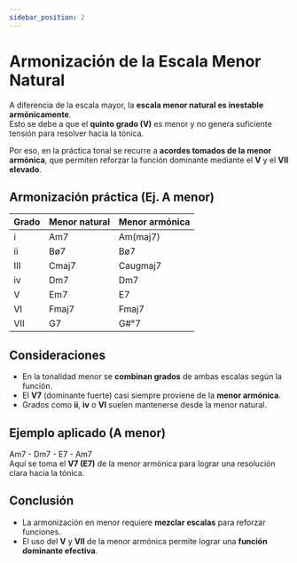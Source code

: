 ```yaml
---
sidebar_position: 2
---
```


# Armonización de la Escala Menor Natural

A diferencia de la escala mayor, la **escala menor natural es inestable armónicamente**.  
Esto se debe a que el **quinto grado (V)** es menor y no genera suficiente tensión para resolver hacia la tónica.

Por eso, en la práctica tonal se recurre a **acordes tomados de la menor armónica**, que permiten reforzar la función dominante mediante el **V** y el **VII elevado**.

## Armonización práctica (Ej. A menor)

| Grado | Menor natural | Menor armónica |
| ----- | ------------- | -------------- |
| i     | Am7           | Am(maj7)       |
| ii    | Bø7           | Bø7            |
| III   | Cmaj7         | Caugmaj7       |
| iv    | Dm7           | Dm7            |
| V     | Em7           | E7             |
| VI    | Fmaj7         | Fmaj7          |
| VII   | G7            | G#°7           |

## Consideraciones

- En la tonalidad menor se **combinan grados** de ambas escalas según la función.
- El **V7** (dominante fuerte) casi siempre proviene de la **menor armónica**.
- Grados como **ii**, **iv** o **VI** suelen mantenerse desde la menor natural.

## Ejemplo aplicado (A menor)

Am7 - Dm7 - E7 - Am7  
Aquí se toma el **V7 (E7)** de la menor armónica para lograr una resolución clara hacia la tónica.

## Conclusión

- La armonización en menor requiere **mezclar escalas** para reforzar funciones.
- El uso del **V** y **VII** de la menor armónica permite lograr una **función dominante efectiva**.

<DonateButton />
<Comments />
